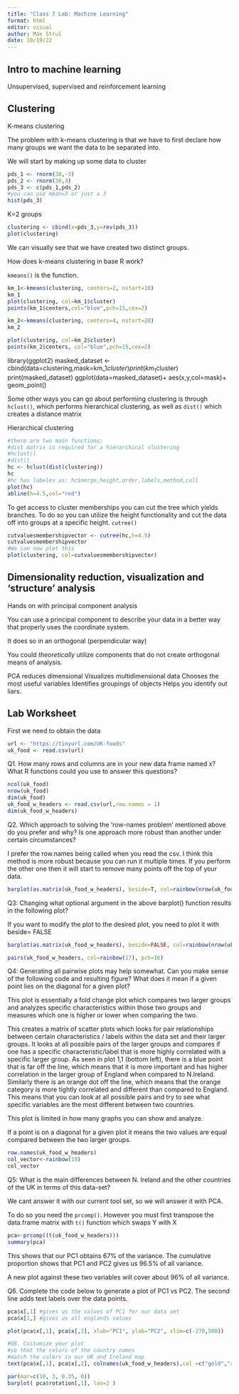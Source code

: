```yaml
---
title: "Class 7 Lab: Machine Learning"
format: html
editor: visual
author: Max Strul
date: 10/19/22
---
```


## Intro to machine learning

Unsupervised, supervised and reinforcement learning

## Clustering

K-means clustering

The problem with k-means clustering is that we have to first declare how many groups we want the data to be separated into.

We will start by making up some data to cluster

```r
pds_1 <- rnorm(30,-3)
pds_2 <- rnorm(30,3)
pds_3 <- c(pds_1,pds_2)
#you can use mean=3 or just a 3
hist(pds_3)
```

K=2 groups

```r
clustering <- cbind(x=pds_3,y=rev(pds_3))
plot(clustering)
```

We can visually see that we have created two distinct groups.

How does k-means clustering in base R work?

`kmeans()` is the function.

```r
km_1<-kmeans(clustering, centers=2, nstart=10)
km_1
plot(clustering, col=km_1$cluster)
points(km_1$centers,col="blue",pch=15,cex=2)

```

```r
km_2<-kmeans(clustering, centers=4, nstart=20)
km_2

plot(clustering, col=km_2$cluster)
points(km_2$centers, col="blue",pch=15,cex=2)
```

library(ggplot2) masked_dataset \<- cbind(data=clustering,mask=km_1$cluster) print(km_1$cluster) print(masked_dataset) ggplot(data=masked_dataset)+ aes(x,y,col=mask)+ geom_point()

Some other ways you can go about performing clustering is through `hclust()`, which performs hierarchical clustering, as well as `dist()` which creates a distance matrix

Hierarchical clustering

```r
#there are two main functions: 
#dist matrix is required for a hierarchical clustering
#hclust()
#dist()
hc <- hclust(dist(clustering))
hc
#hc has labeles as: hc$merge,height,order,labels,method,call
plot(hc)
abline(h=4.5,col="red")
```

To get access to cluster memberships you can cut the tree which yields branches. To do so you can utilize the height functionality and cut the data off into groups at a specific height. `cutree()`

```r
cutvaluesmembershipvector <- cutree(hc,h=4.5)
cutvaluesmembershipvector
#We can now plot this
plot(clustering, col=cutvaluesmembershipvector)
```

## Dimensionality reduction, visualization and 'structure' analysis

Hands on with principal component analysis

You can use a principal component to describe your data in a better way that properly uses the coordinate system.

It does so in an orthogonal (perpendicular way)

You could *theoretically* utilize components that do not create orthogonal means of analysis.

PCA reduces dimensional Visualizes multidimensional data Chooses the most useful variables Identifies groupings of objects Helps you identify out liars.

## Lab Worksheet

First we need to obtain the data

```r
url <- "https://tinyurl.com/UK-foods"
uk_food <- read.csv(url)

```

Q1. How many rows and columns are in your new data frame named x? What R functions could you use to answer this questions?

```r
ncol(uk_food)
nrow(uk_food)
dim(uk_food)
uk_food_w_headers <- read.csv(url,row.names = 1)
dim(uk_food_w_headers)
```

Q2. Which approach to solving the 'row-names problem' mentioned above do you prefer and why? Is one approach more robust than another under certain circumstances?

I prefer the row.names being called when you read the csv. I think this method is more robust because you can run it multiple times. If you perform the other one then it will start to remove many points off the top of your data.

```r

barplot(as.matrix(uk_food_w_headers), beside=T, col=rainbow(nrow(uk_food_w_headers)))

```

Q3: Changing what optional argument in the above barplot() function results in the following plot?

If you want to modify the plot to the desired plot, you need to plot it with beside= FALSE

```r

barplot(as.matrix(uk_food_w_headers), beside=FALSE, col=rainbow(nrow(uk_food_w_headers)))

```

```r
pairs(uk_food_w_headers, col=rainbow(17), pch=16)
```

Q4: Generating all pairwise plots may help somewhat. Can you make sense of the following code and resulting figure? What does it mean if a given point lies on the diagonal for a given plot?

This plot is essentially a fold change plot which compares two larger groups and analyzes specific characteristics within those two groups and measures which one is higher or lower when comparing the two.

This creates a matrix of scatter plots which looks for pair relationships between certain characteristics / labels within the data set and their larger groups. It looks at all possible pairs of the larger groups and compares if one has a specific characteristic/label that is more highly correlated with a specific larger group. As seen in plot 1,1 (bottom left), there is a blue point that is far off the line, which means that it is more important and has higher correlation in the larger group of England when compared to N.Ireland. Similarly there is an orange dot off the line, which means that the orange category is more tightly correlated and different than compared to England. This means that you can look at all possible pairs and try to see what specific variables are the most different between two countries.

This plot is limited in how many graphs you can show and analyze.

If a point is on a diagonal for a given plot it means the two values are equal compared between the two larger groups.

```r
row.names(uk_food_w_headers)
col_vector<-rainbow(10)
col_vector
```

Q5: What is the main differences between N. Ireland and the other countries of the UK in terms of this data-set?

We cant answer it with our current tool set, so we will answer it with PCA.

To do so you need the `prcomp()`. However you must first transpose the data.frame matrix with `t()` function which swaps Y with X

```r

pca<-prcomp((t(uk_food_w_headers)))
summary(pca)

```

This shows that our PC1 obtains 67% of the variance. The cumulative proportion shows that PC1 and PC2 gives us 96.5% of all variance.

A new plot against these two variables will cover about 96% of all variance.

Q6. Complete the code below to generate a plot of PC1 vs PC2. The second line adds text labels over the data points.

```r
pca$x[,1] #gives us the values of PC1 for our data set 
pca$x[1,] #gives us all englands values

plot(pca$x[,1], pca$x[,2], xlab="PC1", ylab="PC2", xlim=c(-270,500))

#Q8. Customize your plot 
#so that the colors of the country names 
#match the colors in our UK and Ireland map 
text(pca$x[,1], pca$x[,2], colnames(uk_food_w_headers),col =c("gold","red","blue","green"))
```

```r
par(mar=c(10, 3, 0.35, 0))
barplot( pca$rotation[,1], las=2 )
```
